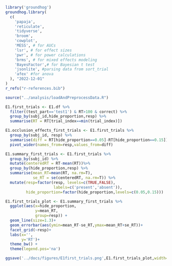 ```r

library('groundhog')
groundhog.library(
  c(
    'papaja',
    'reticulate',
    'tidyverse',
    'broom',
    'cowplot',
    'MESS', # for AUCs
    'lsr', # for effect sizes
    'pwr', # for power calculations
    'brms', # for mixed effects modeling
    'BayesFactor',# for Bayesian t test
    'jsonlite', #parsing data from sort_trial
    'afex' #for anova
  ), "2022-12-01"
)
r_refs("r-references.bib")

```

```r
source("../analysis/loadAndPreprocessData.R")
```



```r


E1.first_trials <- E1.df %>%
  filter((test_part=='test1') & RT>100 & correct) %>%
  group_by(subj_id,hide_proportion,resp) %>%
  summarise(RT = RT[trial_index==min(trial_index)])

E1.occlusion_effects_first_trials <- E1.first_trials %>%
  group_by(subj_id, resp) %>%
  summarise(diff = RT[hide_proportion==0.05]-RT[hide_proportion==0.15]) %>%
  pivot_wider(names_from=resp,values_from=diff)

E1.summary_first_trials <- E1.first_trials %>% 
  group_by(subj_id) %>%
  mutate(centeredRT = RT-mean(RT))%>%
  group_by(hide_proportion,resp) %>%
  summarise(mean_RT=mean(RT, na.rm=T),
            se_RT = se(centeredRT, na.rm=T)) %>%
  mutate(resp=factor(resp, levels=c(TRUE,FALSE),
                     labels=c('present','absent')),
         hide_proportion=factor(hide_proportion,levels=c(0.05,0.15)))

E1.first_trials_plot <- E1.summary_first_trials %>% 
  ggplot(aes(x=hide_proportion, 
             y=mean_RT,
             group=resp)) +
  geom_line(size=1.3)+
  geom_errorbar(aes(ymin=mean_RT-se_RT,ymax=mean_RT+se_RT))+
  facet_grid(~resp)+
  labs(x='',
       y='RT')+
  theme_bw() +
  theme(legend.pos='na')

ggsave('../docs/figures/E1first_trials.png',E1.first_trials_plot,width=3.5,height=3.5);


```